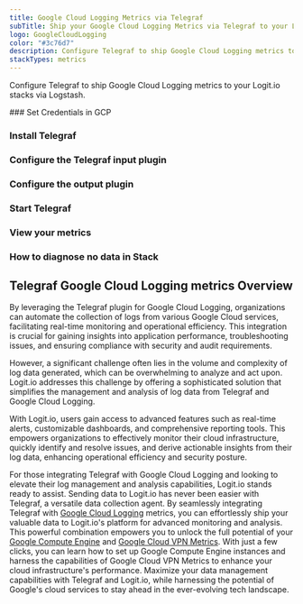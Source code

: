```yaml
---
title: Google Cloud Logging Metrics via Telegraf
subTitle: Ship your Google Cloud Logging Metrics via Telegraf to your Logit.io Stack
logo: GoogleCloudLogging
color: "#3c76d7"
description: Configure Telegraf to ship Google Cloud Logging metrics to Logit.io. Get started using our Telegraf Google Cloud Logging metrics example configuration.
stackTypes: metrics
---
```


Configure Telegraf to ship Google Cloud Logging metrics to your Logit.io stacks via Logstash.

<Steps>
  ### Set Credentials in GCP

  <SetGCPCredentials intro="Google Cloud Logging forms a distinctive assortment of services within Google Cloud. It's specifically architected for the gathering, storage, and analysis of log data, enhancing secure and effective interaction between diverse software constituents in a cloud-anchored setup."/>
  
  ### Install Telegraf

  <InstallTelegraf />

  ### Configure the Telegraf input plugin

  <TelegrafStackDriverInput metric_type="logging.googleapis.com"/>

  ### Configure the output plugin

  <TelegrafOutputPlugin />

  ### Start Telegraf

  <StartTelegraf />

  ### View your metrics
  <LaunchStack stackType="metrics" source="Google_Cloud_Logging_Metrics_via_Telegraf" utmMedium="metrics" utmCampaign="telegraf-GoogleCloudLogging-metrics" />

  ### How to diagnose no data in Stack

  <DiagnoseNoData />
</Steps>

## Telegraf Google Cloud Logging metrics Overview

By leveraging the Telegraf plugin for Google Cloud Logging, organizations can automate the collection 
of logs from various Google Cloud services, facilitating real-time monitoring and operational efficiency. 
This integration is crucial for gaining insights into application performance, troubleshooting issues, 
and ensuring compliance with security and audit requirements.

However, a significant challenge often lies in the volume and complexity of log data generated, which 
can be overwhelming to analyze and act upon. Logit.io addresses this challenge by offering a sophisticated 
solution that simplifies the management and analysis of log data from Telegraf and Google Cloud Logging. 

With Logit.io, users gain access to advanced features such as real-time alerts, customizable dashboards, 
and comprehensive reporting tools. This empowers organizations to effectively monitor their cloud 
infrastructure, quickly identify and resolve issues, and derive actionable insights from their log data, 
enhancing operational efficiency and security posture.

For those integrating Telegraf with Google Cloud Logging and looking to elevate their log management 
and analysis capabilities, Logit.io stands ready to assist. Sending data to Logit.io has never been 
easier with Telegraf, a versatile data collection agent. By seamlessly integrating Telegraf with 
[Google Cloud Logging](https://logit.io/solutions/gcp-logging/) metrics, you can effortlessly ship 
your valuable data to Logit.io's platform for advanced monitoring and analysis. This powerful 
combination empowers you to unlock the full potential of your [Google Compute Engine](/integrations/log-management/google-cloud/compute-engine) 
and [Google Cloud VPN Metrics](/integrations/infrastructure-metrics/google-cloud/vpc-telegraf-metrics). 
With just a few clicks, you can learn how to set up Google Compute Engine instances and harness 
the capabilities of Google Cloud VPN Metrics to enhance your cloud infrastructure's performance. 
Maximize your data management capabilities with Telegraf and Logit.io, while harnessing the 
potential of Google's cloud services to stay ahead in the ever-evolving tech landscape.